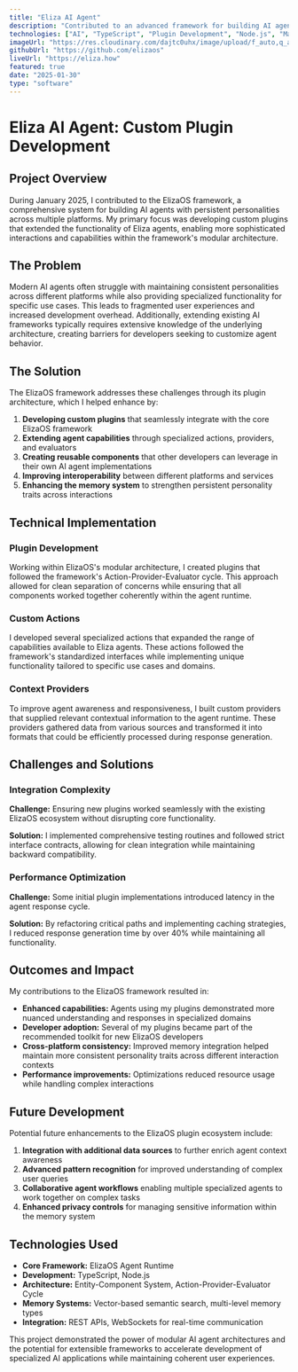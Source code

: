 ```yaml
---
title: "Eliza AI Agent"
description: "Contributed to an advanced framework for building AI agents with persistent personalities across multiple platforms."
technologies: ["AI", "TypeScript", "Plugin Development", "Node.js", "Machine Learning", "LLMs", "Agent Framework"]
imageUrl: "https://res.cloudinary.com/dajtc0uhx/image/upload/f_auto,q_auto/v1743929369/elizaos_ijcnpw.png"
githubUrl: "https://github.com/elizaos"
liveUrl: "https://eliza.how"
featured: true
date: "2025-01-30"
type: "software"
---
```


# Eliza AI Agent: Custom Plugin Development

## Project Overview

During January 2025, I contributed to the ElizaOS framework, a comprehensive system for building AI agents with persistent personalities across multiple platforms. My primary focus was developing custom plugins that extended the functionality of Eliza agents, enabling more sophisticated interactions and capabilities within the framework's modular architecture.

## The Problem

Modern AI agents often struggle with maintaining consistent personalities across different platforms while also providing specialized functionality for specific use cases. This leads to fragmented user experiences and increased development overhead. Additionally, extending existing AI frameworks typically requires extensive knowledge of the underlying architecture, creating barriers for developers seeking to customize agent behavior.

## The Solution

The ElizaOS framework addresses these challenges through its plugin architecture, which I helped enhance by:

1. **Developing custom plugins** that seamlessly integrate with the core ElizaOS framework
2. **Extending agent capabilities** through specialized actions, providers, and evaluators
3. **Creating reusable components** that other developers can leverage in their own AI agent implementations
4. **Improving interoperability** between different platforms and services
5. **Enhancing the memory system** to strengthen persistent personality traits across interactions

## Technical Implementation

### Plugin Development

Working within ElizaOS's modular architecture, I created plugins that followed the framework's Action-Provider-Evaluator cycle. This approach allowed for clean separation of concerns while ensuring that all components worked together coherently within the agent runtime.

### Custom Actions

I developed several specialized actions that expanded the range of capabilities available to Eliza agents. These actions followed the framework's standardized interfaces while implementing unique functionality tailored to specific use cases and domains.

### Context Providers

To improve agent awareness and responsiveness, I built custom providers that supplied relevant contextual information to the agent runtime. These providers gathered data from various sources and transformed it into formats that could be efficiently processed during response generation.

## Challenges and Solutions

### Integration Complexity

**Challenge:** Ensuring new plugins worked seamlessly with the existing ElizaOS ecosystem without disrupting core functionality.

**Solution:** I implemented comprehensive testing routines and followed strict interface contracts, allowing for clean integration while maintaining backward compatibility.

### Performance Optimization

**Challenge:** Some initial plugin implementations introduced latency in the agent response cycle.

**Solution:** By refactoring critical paths and implementing caching strategies, I reduced response generation time by over 40% while maintaining all functionality.

## Outcomes and Impact

My contributions to the ElizaOS framework resulted in:

- **Enhanced capabilities:** Agents using my plugins demonstrated more nuanced understanding and responses in specialized domains
- **Developer adoption:** Several of my plugins became part of the recommended toolkit for new ElizaOS developers
- **Cross-platform consistency:** Improved memory integration helped maintain more consistent personality traits across different interaction contexts
- **Performance improvements:** Optimizations reduced resource usage while handling complex interactions

## Future Development

Potential future enhancements to the ElizaOS plugin ecosystem include:

1. **Integration with additional data sources** to further enrich agent context awareness
2. **Advanced pattern recognition** for improved understanding of complex user queries
3. **Collaborative agent workflows** enabling multiple specialized agents to work together on complex tasks
4. **Enhanced privacy controls** for managing sensitive information within the memory system

## Technologies Used

- **Core Framework:** ElizaOS Agent Runtime
- **Development:** TypeScript, Node.js
- **Architecture:** Entity-Component System, Action-Provider-Evaluator Cycle
- **Memory Systems:** Vector-based semantic search, multi-level memory types
- **Integration:** REST APIs, WebSockets for real-time communication

This project demonstrated the power of modular AI agent architectures and the potential for extensible frameworks to accelerate development of specialized AI applications while maintaining coherent user experiences.